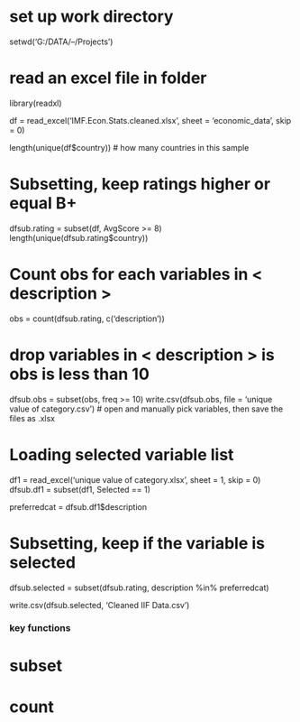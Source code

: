 # set up work directory

setwd('G:/DATA/--/Projects')

# read an excel file in folder
library(readxl)

df = read_excel('IMF.Econ.Stats.cleaned.xlsx', sheet = 'economic_data', skip = 0)

length(unique(df$country)) # how many countries in this sample

# Subsetting, keep ratings higher or equal B+
dfsub.rating = subset(df, AvgScore >= 8)
length(unique(dfsub.rating$country)) 

# Count obs for each variables in < description >
obs = count(dfsub.rating, c('description'))

# drop variables in < description > is obs is less than 10
dfsub.obs = subset(obs, freq >= 10)
write.csv(dfsub.obs, file = 'unique value of category.csv') # open and manually pick variables, then save the files as .xlsx

##
# Loading selected variable list
df1 = read_excel('unique value of category.xlsx', sheet = 1, skip = 0)
dfsub.df1 = subset(df1, Selected == 1)

preferredcat = dfsub.df1$description

# Subsetting, keep if the variable is selected  
dfsub.selected = subset(dfsub.rating, description %in% preferredcat)

write.csv(dfsub.selected, 'Cleaned IIF Data.csv')

### key functions
# subset
# count
